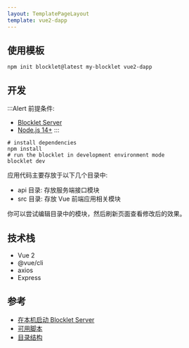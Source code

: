 ```yaml
---
layout: TemplatePageLayout
template: vue2-dapp
---
```


<TemplateInfo templateName="vue2-dapp" />

## 使用模板

```shell
npm init blocklet@latest my-blocklet vue2-dapp
```

## 开发

:::Alert
前提条件: 

- [Blocklet Server](https://developer.blocklet.io/docs/zh/quick-start/blocklet-server)
- [Node.js 14+](https://developer.blocklet.io/docs/zh/quick-start/nodejs)
:::

```shell
# install dependencies
npm install
# run the blocklet in development environment mode
blocklet dev
```

应用代码主要存放于以下几个目录中:  

- api 目录: 存放服务端接口模块
- src 目录: 存放 Vue 前端应用相关模块

你可以尝试编辑目录中的模块，然后刷新页面查看修改后的效果。

## 技术栈

- Vue 2
- @vue/cli
- axios
- Express

## 参考

- [在本机启动 Blocklet Server](https://developer.blocklet.io/docs/zh/quick-start/blocklet-server)
- [可用脚本](/reference/npm-scripts)
- [目录结构](/reference/blocklet-structure)
